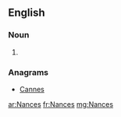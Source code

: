 ==English==

===Noun===
{{head|en|noun plural form}}

# {{plural of|Nance|lang=en}}

===Anagrams===
* [[Cannes#English|Cannes]]

[[ar:Nances]]
[[fr:Nances]]
[[mg:Nances]]